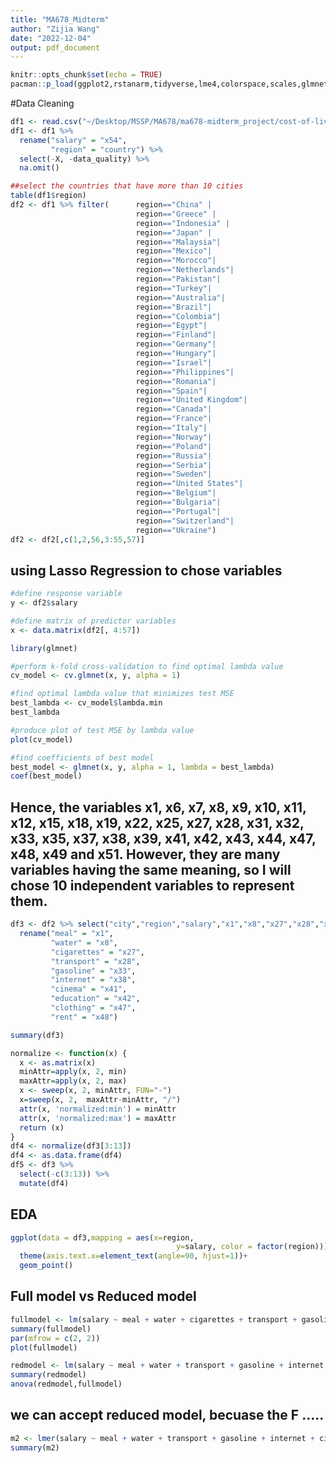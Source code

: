 ```yaml
---
title: "MA678_Midterm"
author: "Zijia Wang"
date: "2022-12-04"
output: pdf_document
---
```


```r
knitr::opts_chunk$set(echo = TRUE)
pacman::p_load(ggplot2,rstanarm,tidyverse,lme4,colorspace,scales,glmnet)
```

#Data Cleaning
```r
df1 <- read.csv("~/Desktop/MSSP/MA678/ma678-midterm_project/cost-of-living.csv")
df1 <- df1 %>% 
  rename("salary" = "x54",
         "region" = "country") %>% 
  select(-X, -data_quality) %>% 
  na.omit()
```

```r
##select the countries that have more than 10 cities
table(df1$region)
df2 <- df1 %>% filter(      region=="China" |
                            region=="Greece" |
                            region=="Indonesia" |
                            region=="Japan" | 
                            region=="Malaysia"|
                            region=="Mexico"| 
                            region=="Morocco"| 
                            region=="Netherlands"|
                            region=="Pakistan"| 
                            region=="Turkey"| 
                            region=="Australia"| 
                            region=="Brazil"| 
                            region=="Colombia"| 
                            region=="Egypt"| 
                            region=="Finland"| 
                            region=="Germany"| 
                            region=="Hungary"| 
                            region=="Israel"|  
                            region=="Philippines"| 
                            region=="Romania"| 
                            region=="Spain"| 
                            region=="United Kingdom"|
                            region=="Canada"| 
                            region=="France"|
                            region=="Italy"| 
                            region=="Norway"| 
                            region=="Poland"| 
                            region=="Russia"| 
                            region=="Serbia"| 
                            region=="Sweden"| 
                            region=="United States"|
                            region=="Belgium"| 
                            region=="Bulgaria"| 
                            region=="Portugal"| 
                            region=="Switzerland"| 
                            region=="Ukraine")  
df2 <- df2[,c(1,2,56,3:55,57)]
```

## using Lasso Regression to chose variables
```r

#define response variable
y <- df2$salary

#define matrix of predictor variables
x <- data.matrix(df2[, 4:57])
```

```r
library(glmnet)

#perform k-fold cross-validation to find optimal lambda value
cv_model <- cv.glmnet(x, y, alpha = 1)

#find optimal lambda value that minimizes test MSE
best_lambda <- cv_model$lambda.min
best_lambda

#produce plot of test MSE by lambda value
plot(cv_model) 
```

```r
#find coefficients of best model
best_model <- glmnet(x, y, alpha = 1, lambda = best_lambda)
coef(best_model)
```

## Hence, the variables x1, x6, x7, x8, x9, x10, x11, x12, x15, x18, x19, x22, x25, x27, x28, x31, x32, x33, x35, x37, x38, x39, x41, x42, x43, x44, x47, x48, x49 and x51. However, they are many variables having the same meaning, so I will chose 10 independent variables to represent them.

```r
df3 <- df2 %>% select("city","region","salary","x1","x8","x27","x28","x33","x38","x41","x42","x47","x48") %>% 
  rename("meal" = "x1",
         "water" = "x8",
         "cigarettes" = "x27",
         "transport" = "x28",
         "gasoline" = "x33",
         "internet" = "x38",
         "cinema" = "x41",
         "education" = "x42",
         "clothing" = "x47",
         "rent" = "x48")
```

```r
summary(df3)
```

```r
normalize <- function(x) { 
  x <- as.matrix(x)
  minAttr=apply(x, 2, min)
  maxAttr=apply(x, 2, max)
  x <- sweep(x, 2, minAttr, FUN="-") 
  x=sweep(x, 2,  maxAttr-minAttr, "/") 
  attr(x, 'normalized:min') = minAttr
  attr(x, 'normalized:max') = maxAttr
  return (x)
} 
df4 <- normalize(df3[3:13]) 
df4 <- as.data.frame(df4)
df5 <- df3 %>% 
  select(-c(3:13)) %>% 
  mutate(df4)
```

## EDA
```r
ggplot(data = df3,mapping = aes(x=region,
                                     y=salary, color = factor(region)))+
  theme(axis.text.x=element_text(angle=90, hjust=1))+
  geom_point()
```

## Full model vs Reduced model
```r
fullmodel <- lm(salary ~ meal + water + cigarettes + transport + gasoline + internet + cinema + education + clothing + rent, data = df5)
summary(fullmodel)
par(mfrow = c(2, 2))
plot(fullmodel)
```
```r
redmodel <- lm(salary ~ meal + water + transport + gasoline + internet + cinema + education + rent, data = df5)
summary(redmodel)
anova(redmodel,fullmodel)
```
## we can accept reduced model, becuase the F .....

```r
m2 <- lmer(salary ~ meal + water + transport + gasoline + internet + cinema + education + rent + (1 | region), data = df5)
summary(m2)
```

